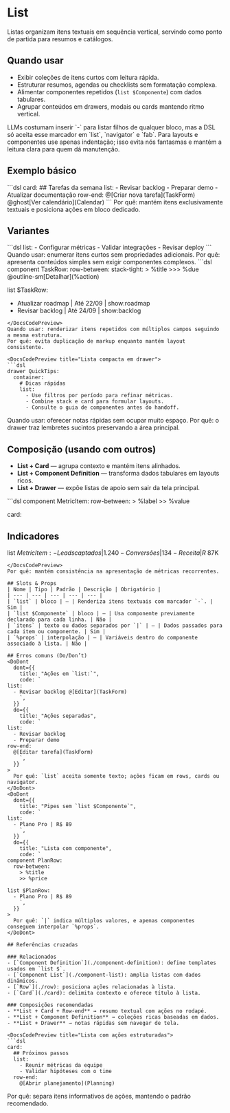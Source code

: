 # List
Listas organizam itens textuais em sequência vertical, servindo como ponto de partida para resumos e catálogos.

## Quando usar
- Exibir coleções de itens curtos com leitura rápida.
- Estruturar resumos, agendas ou checklists sem formatação complexa.
- Alimentar componentes repetidos (`list $Componente`) com dados tabulares.
- Agrupar conteúdos em drawers, modais ou cards mantendo ritmo vertical.

<Attention title="Indentação primeiro, hífen apenas em listas">
LLMs costumam inserir `-` para listar filhos de qualquer bloco, mas a DSL só aceita esse marcador em `list`, `navigator` e `fab`. Para layouts e componentes use apenas indentação; isso evita nós fantasmas e mantém a leitura clara para quem dá manutenção.
</Attention>

## Exemplo básico
<DocsCodePreview title="Lista com ações separadas">
```dsl
card:
  ## Tarefas da semana
  list:
    - Revisar backlog
    - Preparar demo
    - Atualizar documentação
  row-end:
    @[Criar nova tarefa](TaskForm)
    @ghost[Ver calendário](Calendar)
```
</DocsCodePreview>
Por quê: mantém itens exclusivamente textuais e posiciona ações em bloco dedicado.

## Variantes
<DocsCodePreview title="Lista simples">
```dsl
list:
  - Configurar métricas
  - Validar integrações
  - Revisar deploy
```
</DocsCodePreview>
Quando usar: enumerar itens curtos sem propriedades adicionais.
Por quê: apresenta conteúdos simples sem exigir componentes complexos.

<DocsCodePreview title="Lista baseada em componente">
```dsl
component TaskRow:
  row-between:
    stack-tight:
      > %title
      >>> %due
    @outline-sm[Detalhar](%action)

list $TaskRow:
  - Atualizar roadmap | Até 22/09 | show:roadmap
  - Revisar backlog | Até 24/09 | show:backlog
```
</DocsCodePreview>
Quando usar: renderizar itens repetidos com múltiplos campos seguindo a mesma estrutura.
Por quê: evita duplicação de markup enquanto mantém layout consistente.

<DocsCodePreview title="Lista compacta em drawer">
```dsl
drawer QuickTips:
  container:
    # Dicas rápidas
    list:
      - Use filtros por período para refinar métricas.
      - Combine stack e card para formular layouts.
      - Consulte o guia de componentes antes do handoff.
```
</DocsCodePreview>
Quando usar: oferecer notas rápidas sem ocupar muito espaço.
Por quê: o drawer traz lembretes sucintos preservando a área principal.

## Composição (usando com outros)
- **List + Card** — agrupa contexto e mantém itens alinhados.
- **List + Component Definition** — transforma dados tabulares em layouts ricos.
- **List + Drawer** — expõe listas de apoio sem sair da tela principal.

<DocsCodePreview title="Lista com componente reutilizável">
```dsl
component MetricItem:
  row-between:
    > %label
    >> %value

card:
  ## Indicadores
  list $MetricItem:
    - Leads captados | 1.240
    - Conversões | 134
    - Receita | R$ 87K
```
</DocsCodePreview>
Por quê: mantém consistência na apresentação de métricas recorrentes.

## Slots & Props
| Nome | Tipo | Padrão | Descrição | Obrigatório |
| --- | --- | --- | --- | --- |
| `list` | bloco | — | Renderiza itens textuais com marcador `-`. | Sim |
| `list $Componente` | bloco | — | Usa componente previamente declarado para cada linha. | Não |
| `itens` | texto ou dados separados por `|` | — | Dados passados para cada item ou componente. | Sim |
| `%props` | interpolação | — | Variáveis dentro do componente associado à lista. | Não |

## Erros comuns (Do/Don’t)
<DoDont
  dont={{
    title: "Ações em `list:`",
    code: `
list:
  - Revisar backlog @[Editar](TaskForm)
    `,
  }}
  do={{
    title: "Ações separadas",
    code: `
list:
  - Revisar backlog
  - Preparar demo
row-end:
  @[Editar tarefa](TaskForm)
    `,
  }}
>
  Por quê: `list` aceita somente texto; ações ficam em rows, cards ou navigator.
</DoDont>
<DoDont
  dont={{
    title: "Pipes sem `list $Componente`",
    code: `
list:
  - Plano Pro | R$ 89
    `,
  }}
  do={{
    title: "Lista com componente",
    code: `
component PlanRow:
  row-between:
    > %title
    >> %price

list $PlanRow:
  - Plano Pro | R$ 89
    `,
  }}
>
  Por quê: `|` indica múltiplos valores, e apenas componentes conseguem interpolar `%props`.
</DoDont>

## Referências cruzadas

### Relacionados
- [`Component Definition`](./component-definition): define templates usados em `list $`.
- [`Component List`](./component-list): amplia listas com dados dinâmicos.
- [`Row`](./row): posiciona ações relacionadas à lista.
- [`Card`](./card): delimita contexto e oferece título à lista.

### Composições recomendadas
- **List + Card + Row-end** → resumo textual com ações no rodapé.
- **List + Component Definition** → coleções ricas baseadas em dados.
- **List + Drawer** → notas rápidas sem navegar de tela.

<DocsCodePreview title="Lista com ações estruturadas">
```dsl
card:
  ## Próximos passos
  list:
    - Reunir métricas da equipe
    - Validar hipóteses com o time
  row-end:
    @[Abrir planejamento](Planning)
```
</DocsCodePreview>
Por quê: separa itens informativos de ações, mantendo o padrão recomendado.
